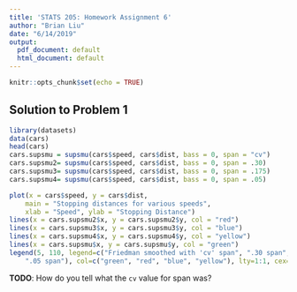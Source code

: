 ```yaml
---
title: 'STATS 205: Homework Assignment 6'
author: "Brian Liu"
date: "6/14/2019"
output:
  pdf_document: default
  html_document: default
---
```


```r
knitr::opts_chunk$set(echo = TRUE)
```

## Solution to Problem 1

```r
library(datasets)
data(cars)
head(cars)
cars.supsmu = supsmu(cars$speed, cars$dist, bass = 0, span = "cv")
cars.supsmu2= supsmu(cars$speed, cars$dist, bass = 0, span = .30)
cars.supsmu3= supsmu(cars$speed, cars$dist, bass = 0, span = .175)
cars.supsmu4= supsmu(cars$speed, cars$dist, bass = 0, span = .05)

plot(x = cars$speed, y = cars$dist,
	main = "Stopping distances for various speeds",
	xlab = "Speed",	ylab = "Stopping Distance")
lines(x = cars.supsmu2$x, y = cars.supsmu2$y, col = "red")
lines(x = cars.supsmu3$x, y = cars.supsmu3$y, col = "blue")
lines(x = cars.supsmu4$x, y = cars.supsmu4$y, col = "yellow")
lines(x = cars.supsmu$x, y = cars.supsmu$y, col = "green")
legend(5, 110, legend=c("Friedman smoothed with 'cv' span", ".30 span", ".175 span",
	".05 span"), col=c("green", "red", "blue", "yellow"), lty=1:1, cex=0.8)
```

**TODO**: How do you tell what the `cv` value for span was?